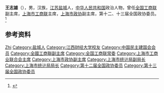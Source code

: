 {{Otheruses|other=名为王志雄的其他人物|王志雄}}

'''王志雄'''（{{bd|1957年|3月|}}），男，汉族，[[江苏|江苏]][[盐城|盐城]]人，[[中华人民共和国|中华人民共和国]]政治人物，曾任[[全国工商联|全国工商联]]副主席，[[上海市工商联|上海市工商联]]主席，[[上海市政协|上海市政协]]副主席，第十二、十三届全国政协委员。<ref>{{Cite web|title=资料：上海市政协副主席王志雄简历(图)|url=http://district.ce.cn/zt/rwk/sf/sh/rs/201302/27/t20130227_24149231.shtml|accessdate=2020-07-04|work=中国经济网|archive-date=2020-07-04|archive-url=https://web.archive.org/web/20200704072921/http://district.ce.cn/zt/rwk/sf/sh/rs/201302/27/t20130227_24149231.shtml|dead-url=no}}</ref>

== 参考资料 ==
{{reflist}}

{{中国人物小作品}}
{{Navboxes 
| title  = 王志雄在[[中华全国工商业联合会|中华全国工商业联合会]]的职务
| list1  =
{{中华全国工商业联合会第十一届执行委员会}}
{{中华全国工商业联合会第十二届执行委员会}}
}}

{{Authority control}}
{{DEFAULTSORT:Wang王}}
[[Category:王姓|Zhi]]
[[Category:盐城人|Category:盐城人]]
[[Category:江西财经大学校友|Category:江西财经大学校友]]
[[Category:中国民主建国会会员|Category:中国民主建国会会员]]
[[Category:全國工商聯副主席|Category:全國工商聯副主席]]
[[Category:全国工商联常委|Category:全国工商联常委]]
[[Category:上海市工商业联合会主席|Category:上海市工商业联合会主席]]
[[Category:上海市政协副主席|Category:上海市政协副主席]]
[[Category:上海市统计局副局长|Category:上海市统计局副局长]]
[[Category:上海市统计局局长|Category:上海市统计局局长]]
[[Category:第十二届全国政协委员|Category:第十二届全国政协委员]]
[[Category:第十三届全国政协委员|Category:第十三届全国政协委员]]